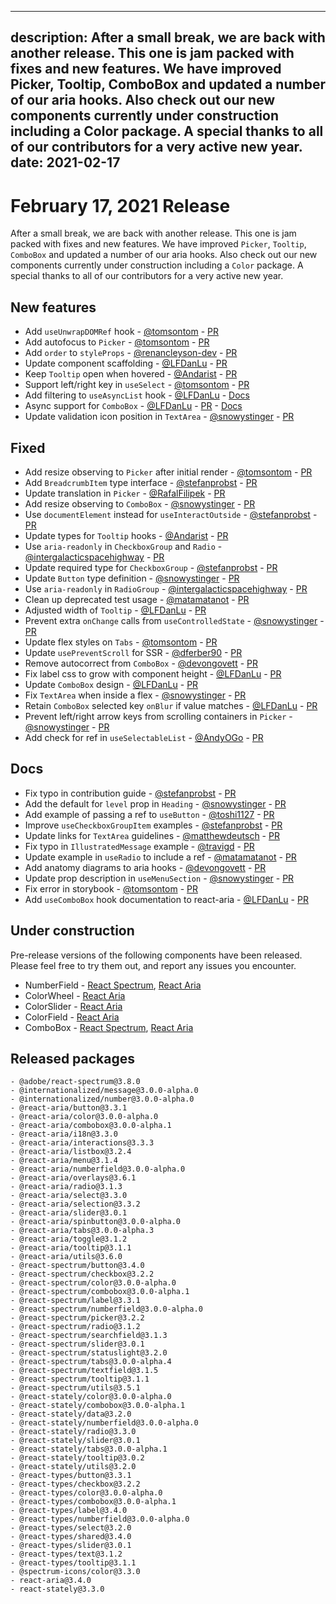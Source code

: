 <!-- Copyright 2020 Adobe. All rights reserved.
This file is licensed to you under the Apache License, Version 2.0 (the "License");
you may not use this file except in compliance with the License. You may obtain a copy
of the License at http://www.apache.org/licenses/LICENSE-2.0
Unless required by applicable law or agreed to in writing, software distributed under
the License is distributed on an "AS IS" BASIS, WITHOUT WARRANTIES OR REPRESENTATIONS
OF ANY KIND, either express or implied. See the License for the specific language
governing permissions and limitations under the License. -->


---
description: After a small break, we are back with another release. This one is jam packed with fixes and new features. We have improved Picker, Tooltip, ComboBox and updated a number of our aria hooks. Also check out our new components currently under construction including a Color package. A special thanks to all of our contributors for a very active new year.
date: 2021-02-17
---

# February 17, 2021 Release

After a small break, we are back with another release. This one is jam packed with fixes and new features. We have improved `Picker`, `Tooltip`, `ComboBox` and updated a number of our aria hooks. Also check out our new components currently under construction including a `Color` package. A special thanks to all of our contributors for a very active new year.

## New features
- Add `useUnwrapDOMRef` hook - [@tomsontom](https://github.com/tomsontom) - [PR](https://gitlab.com/watheia/spectrum/pull/1322)
- Add autofocus to `Picker` - [@tomsontom](https://github.com/tomsontom) - [PR](https://gitlab.com/watheia/spectrum/pull/1250)
- Add `order` to `styleProps` - [@renancleyson-dev](https://github.com/renancleyson-dev) - [PR](https://gitlab.com/watheia/spectrum/pull/1351)
- Update component scaffolding - [@LFDanLu](https://github.com/LFDanLu) - [PR](https://gitlab.com/watheia/spectrum/pull/1364)
- Keep `Tooltip` open when hovered - [@Andarist](https://github.com/Andarist) - [PR](https://gitlab.com/watheia/spectrum/pull/1377)
- Support left/right key in `useSelect` - [@tomsontom](https://github.com/tomsontom) - [PR](https://gitlab.com/watheia/spectrum/pull/1299)
- Add filtering to `useAsyncList` hook - [@LFDanLu](https://github.com/LFDanLu) - [Docs](https://watheia.app/react-stately/useAsyncList.html#filtering)
- Async support for `ComboBox` - [@LFDanLu](https://github.com/LFDanLu) - [PR](https://gitlab.com/watheia/spectrum/pull/1335) - [Docs](https://watheia.app/react-spectrum/ComboBox.html#asynchronous-loading)
- Update validation icon position in `TextArea` - [@snowystinger](https://github.com/snowystinger) - [PR](https://gitlab.com/watheia/spectrum/pull/1543)


## Fixed
- Add resize observing to `Picker` after initial render - [@tomsontom](https://github.com/tomsontom) - [PR](https://gitlab.com/watheia/spectrum/pull/1284)
- Add `BreadcrumbItem` type interface - [@stefanprobst](https://github.com/stefanprobst) - [PR](https://gitlab.com/watheia/spectrum/pull/1317)
- Update translation in `Picker` - [@RafalFilipek](https://github.com/RafalFilipek) - [PR](https://gitlab.com/watheia/spectrum/pull/1309)
- Add resize observing to `ComboBox` - [@snowystinger](https://github.com/snowystinger) - [PR](https://gitlab.com/watheia/spectrum/pull/1333)
- Use `documentElement` instead for `useInteractOutside`  - [@stefanprobst](https://github.com/stefanprobst) - [PR](https://gitlab.com/watheia/spectrum/pull/1369)
- Update types for `Tooltip` hooks - [@Andarist](https://github.com/Andarist) - [PR](https://gitlab.com/watheia/spectrum/pull/1372)
- Use `aria-readonly` in `CheckboxGroup` and `Radio` - [@intergalacticspacehighway](https://github.com/intergalacticspacehighway) - [PR](https://gitlab.com/watheia/spectrum/pull/1414)
- Update required type for `CheckboxGroup` - [@stefanprobst](https://github.com/stefanprobst) - [PR](https://gitlab.com/watheia/spectrum/pull/1337)
- Update `Button` type definition - [@snowystinger](https://github.com/snowystinger) - [PR](https://gitlab.com/watheia/spectrum/pull/1361)
- Use `aria-readonly` in `RadioGroup` - [@intergalacticspacehighway](https://github.com/intergalacticspacehighway) - [PR](https://gitlab.com/watheia/spectrum/pull/1424)
- Clean up deprecated test usage - [@matamatanot](https://github.com/matamatanot) - [PR](https://gitlab.com/watheia/spectrum/pull/1430)
- Adjusted width of `Tooltip` - [@LFDanLu](https://github.com/LFDanLu) - [PR](https://gitlab.com/watheia/spectrum/pull/1451)
- Prevent extra `onChange` calls from `useControlledState` - [@snowystinger](https://github.com/snowystinger) - [PR](https://gitlab.com/watheia/spectrum/pull/1480)
- Update flex styles on `Tabs` - [@tomsontom](https://github.com/tomsontom) - [PR](https://gitlab.com/watheia/spectrum/pull/1473)
- Update `usePreventScroll` for SSR - [@dferber90](https://github.com/dferber90) - [PR](https://gitlab.com/watheia/spectrum/pull/1315)
- Remove autocorrect from `ComboBox` - [@devongovett](https://github.com/devongovett) - [PR](https://gitlab.com/watheia/spectrum/pull/1502)
- Fix label css to grow with component height  - [@LFDanLu](https://github.com/LFDanLu) - [PR](https://gitlab.com/watheia/spectrum/pull/1575)
- Update `ComboBox` design - [@LFDanLu](https://github.com/LFDanLu) - [PR](https://gitlab.com/watheia/spectrum/pull/1492)
- Fix `TextArea` when inside a flex - [@snowystinger](https://github.com/snowystinger) - [PR](https://gitlab.com/watheia/spectrum/pull/1531)
- Retain `ComboBox` selected key `onBlur` if value matches - [@LFDanLu](https://github.com/LFDanLu) - [PR](https://gitlab.com/watheia/spectrum/pull/1541)
- Prevent left/right arrow keys from scrolling containers in `Picker` - [@snowystinger](https://github.com/snowystinger) - [PR](https://gitlab.com/watheia/spectrum/pull/1540)
- Add check for ref in `useSelectableList` - [@AndyOGo](https://github.com/AndyOGo) - [PR](https://gitlab.com/watheia/spectrum/pull/1550)


## Docs
- Fix typo in contribution guide - [@stefanprobst](https://github.com/stefanprobst) - [PR](https://gitlab.com/watheia/spectrum/pull/1319)
- Add the default for `level` prop in `Heading`  - [@snowystinger](https://github.com/snowystinger) - [PR](https://gitlab.com/watheia/spectrum/pull/1349)
- Add example of passing a ref to `useButton` - [@toshi1127](https://github.com/toshi1127) - [PR](https://gitlab.com/watheia/spectrum/pull/1298)
- Improve `useCheckboxGroupItem` examples - [@stefanprobst](https://github.com/stefanprobst) - [PR](https://gitlab.com/watheia/spectrum/pull/1336)
- Update links for `TextArea` guidelines - [@matthewdeutsch](https://github.com/matthewdeutsch) - [PR](https://gitlab.com/watheia/spectrum/pull/1357)
- Fix typo in `IllustratedMessage` example - [@travigd](https://github.com/travigd) - [PR](https://gitlab.com/watheia/spectrum/pull/1410)
- Update example in `useRadio` to include a ref - [@matamatanot](https://github.com/matamatanot) - [PR](https://gitlab.com/watheia/spectrum/pull/1370)
- Add anatomy diagrams to aria hooks - [@devongovett](https://github.com/devongovett) - [PR](https://gitlab.com/watheia/spectrum/pull/1452)
- Update prop description in `useMenuSection` - [@snowystinger](https://github.com/snowystinger) - [PR](https://gitlab.com/watheia/spectrum/pull/1461)
- Fix error in storybook - [@tomsontom](https://github.com/tomsontom) - [PR](https://gitlab.com/watheia/spectrum/pull/1491)
- Add `useComboBox` hook documentation to react-aria - [@LFDanLu](https://github.com/LFDanLu) - [PR](https://gitlab.com/watheia/spectrum/pull/1276)


## Under construction

Pre-release versions of the following components have been released. Please feel free to try them out, and report any issues you encounter.

- NumberField - [React Spectrum](https://watheia.app/react-spectrum/NumberField.html), [React Aria](https://watheia.app/react-aria/useNumberField.html)
- ColorWheel - [React Aria](https://watheia.app/react-aria/useColorWheel.html)
- ColorSlider - [React Aria](https://watheia.app/react-aria/useColorSlider.html)
- ColorField - [React Aria](https://watheia.app/react-aria/useColorField.html)
- ComboBox - [React Spectrum](https://watheia.app/react-spectrum/ComboBox.html), [React Aria](https://watheia.app/react-aria/useComboBox.html)

## Released packages
```
- @adobe/react-spectrum@3.8.0
- @internationalized/message@3.0.0-alpha.0
- @internationalized/number@3.0.0-alpha.0
- @react-aria/button@3.3.1
- @react-aria/color@3.0.0-alpha.0
- @react-aria/combobox@3.0.0-alpha.1
- @react-aria/i18n@3.3.0
- @react-aria/interactions@3.3.3
- @react-aria/listbox@3.2.4
- @react-aria/menu@3.1.4
- @react-aria/numberfield@3.0.0-alpha.0
- @react-aria/overlays@3.6.1
- @react-aria/radio@3.1.3
- @react-aria/select@3.3.0
- @react-aria/selection@3.3.2
- @react-aria/slider@3.0.1
- @react-aria/spinbutton@3.0.0-alpha.0
- @react-aria/tabs@3.0.0-alpha.3
- @react-aria/toggle@3.1.2
- @react-aria/tooltip@3.1.1
- @react-aria/utils@3.6.0
- @react-spectrum/button@3.4.0
- @react-spectrum/checkbox@3.2.2
- @react-spectrum/color@3.0.0-alpha.0
- @react-spectrum/combobox@3.0.0-alpha.1
- @react-spectrum/label@3.3.1
- @react-spectrum/numberfield@3.0.0-alpha.0
- @react-spectrum/picker@3.2.2
- @react-spectrum/radio@3.1.2
- @react-spectrum/searchfield@3.1.3
- @react-spectrum/slider@3.0.1
- @react-spectrum/statuslight@3.2.0
- @react-spectrum/tabs@3.0.0-alpha.4
- @react-spectrum/textfield@3.1.5
- @react-spectrum/tooltip@3.1.1
- @react-spectrum/utils@3.5.1
- @react-stately/color@3.0.0-alpha.0
- @react-stately/combobox@3.0.0-alpha.1
- @react-stately/data@3.2.0
- @react-stately/numberfield@3.0.0-alpha.0
- @react-stately/radio@3.3.0
- @react-stately/slider@3.0.1
- @react-stately/tabs@3.0.0-alpha.1
- @react-stately/tooltip@3.0.2
- @react-stately/utils@3.2.0
- @react-types/button@3.3.1
- @react-types/checkbox@3.2.2
- @react-types/color@3.0.0-alpha.0
- @react-types/combobox@3.0.0-alpha.1
- @react-types/label@3.4.0
- @react-types/numberfield@3.0.0-alpha.0
- @react-types/select@3.2.0
- @react-types/shared@3.4.0
- @react-types/slider@3.0.1
- @react-types/text@3.1.2
- @react-types/tooltip@3.1.1
- @spectrum-icons/color@3.3.0
- react-aria@3.4.0
- react-stately@3.3.0
```
